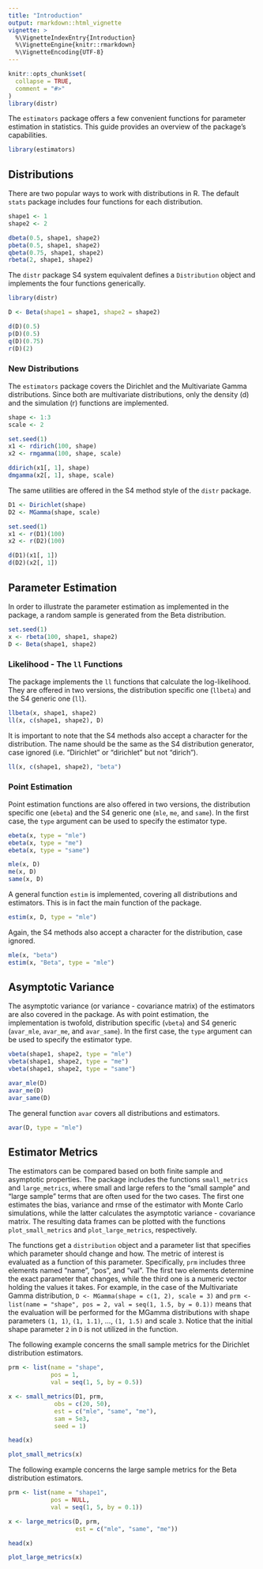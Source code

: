 ```yaml
---
title: "Introduction"
output: rmarkdown::html_vignette
vignette: >
  %\VignetteIndexEntry{Introduction}
  %\VignetteEngine{knitr::rmarkdown}
  %\VignetteEncoding{UTF-8}
---
```


```r
knitr::opts_chunk$set(
  collapse = TRUE,
  comment = "#>"
)
library(distr)
```

The `estimators` package offers a few convenient functions for parameter estimation in statistics. This guide provides an overview of the package's capabilities.

```r
library(estimators)
```

## Distributions

There are two popular ways to work with distributions in R. The default `stats` package includes four functions for each distribution.

```r
shape1 <- 1
shape2 <- 2

dbeta(0.5, shape1, shape2)
pbeta(0.5, shape1, shape2)
qbeta(0.75, shape1, shape2)
rbeta(2, shape1, shape2)
```

The `distr` package S4 system equivalent defines a `Distribution` object and implements the four functions generically.

```r
library(distr)
```

```r
D <- Beta(shape1 = shape1, shape2 = shape2)

d(D)(0.5)
p(D)(0.5)
q(D)(0.75)
r(D)(2)
```

### New Distributions

The `estimators` package covers the Dirichlet and the Multivariate Gamma distributions. Since both are multivariate distributions, only the density (d) and the simulation (r) functions are implemented.

```r
shape <- 1:3
scale <- 2

set.seed(1)
x1 <- rdirich(100, shape)
x2 <- rmgamma(100, shape, scale)

ddirich(x1[, 1], shape)
dmgamma(x2[, 1], shape, scale)
```

The same utilities are offered in the S4 method style of the `distr` package.

```r
D1 <- Dirichlet(shape)
D2 <- MGamma(shape, scale)

set.seed(1)
x1 <- r(D1)(100)
x2 <- r(D2)(100)

d(D1)(x1[, 1])
d(D2)(x2[, 1])
```

## Parameter Estimation

In order to illustrate the parameter estimation as implemented in the package, a random sample is generated from the Beta distribution.

```r
set.seed(1)
x <- rbeta(100, shape1, shape2)
D <- Beta(shape1, shape2)
```

### Likelihood - The `ll` Functions

The package implements the `ll` functions that calculate the log-likelihood. They are offered in two versions, the distribution specific one (`llbeta`) and the S4 generic one (`ll`).

```r
llbeta(x, shape1, shape2)
ll(x, c(shape1, shape2), D)
```

It is important to note that the S4 methods also accept a character for the distribution. The name should be the same as the S4 distribution generator, case ignored (i.e. "Dirichlet" or "dirichlet" but not "dirich").

```r
ll(x, c(shape1, shape2), "beta")
```

### Point Estimation

Point estimation functions are also offered in two versions, the distribution specific one (`ebeta`) and the S4 generic one (`mle`, `me`, and `same`). In the first case, the `type` argument can be used to specify the estimator type.

```r
ebeta(x, type = "mle")
ebeta(x, type = "me")
ebeta(x, type = "same")

mle(x, D)
me(x, D)
same(x, D)
```

A general function `estim` is implemented, covering all distributions and estimators. This is in fact the main function of the package.

```r
estim(x, D, type = "mle")
```

Again, the S4 methods also accept a character for the distribution, case ignored.

```r
mle(x, "beta")
estim(x, "Beta", type = "mle")
```

## Asymptotic Variance

The asymptotic variance (or variance - covariance matrix) of the estimators are also covered in the package. As with point estimation, the implementation is twofold, distribution specific (`vbeta`) and S4 generic (`avar_mle`, `avar_me`, and `avar_same`). In the first case, the `type` argument can be used to specify the estimator type.

```r
vbeta(shape1, shape2, type = "mle")
vbeta(shape1, shape2, type = "me")
vbeta(shape1, shape2, type = "same")

avar_mle(D)
avar_me(D)
avar_same(D)
```

The general function `avar` covers all distributions and estimators.

```r
avar(D, type = "mle")
```

## Estimator Metrics

The estimators can be compared based on both finite sample and asymptotic properties. The package includes the functions `small_metrics` and `large_metrics`, where small and large refers to the "small sample" and "large sample" terms that are often used for the two cases. The first one estimates the bias, variance and rmse of the estimator with Monte Carlo simulations, while the latter calculates the asymptotic variance - covariance matrix. The resulting data frames can be plotted with the functions `plot_small_metrics` and `plot_large_metrics`, respectively.

The functions get a `distribution` object and a parameter list that specifies which parameter should change and how. The metric of interest is evaluated as a function of this parameter. Specifically, `prm` includes three elements named "name", "pos", and "val". The first two elements determine the exact parameter that changes, while the third one is a numeric vector holding the values it takes. For example, in the case of the Multivariate Gamma distribution,
`D <- MGamma(shape = c(1, 2), scale = 3)` and `prm <- list(name = "shape", pos = 2, val = seq(1, 1.5, by = 0.1))` means that the evaluation will be performed for the MGamma distributions with
shape parameters `(1, 1)`, `(1, 1.1)`, ..., `(1, 1.5)` and scale `3`. Notice that the initial shape parameter `2` in `D` is not utilized in the function.

The following example concerns the small sample metrics for the Dirichlet distribution estimators.

```r
prm <- list(name = "shape",
            pos = 1,
            val = seq(1, 5, by = 0.5))

x <- small_metrics(D1, prm,
             obs = c(20, 50),
             est = c("mle", "same", "me"),
             sam = 5e3,
             seed = 1)

head(x)

plot_small_metrics(x)
```

The following example concerns the large sample metrics for the Beta distribution estimators.

```r
prm <- list(name = "shape1",
            pos = NULL,
            val = seq(1, 5, by = 0.1))

x <- large_metrics(D, prm,
                   est = c("mle", "same", "me"))

head(x)

plot_large_metrics(x)
```

